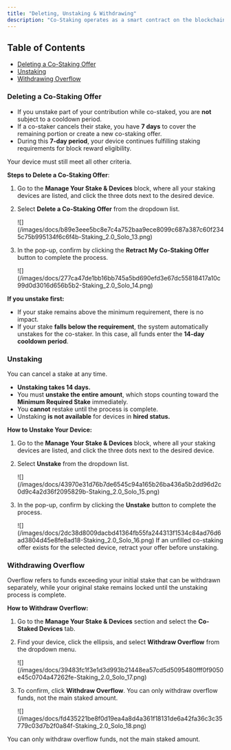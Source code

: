 ```yaml
---
title: "Deleting, Unstaking & Withdrawing"
description: "Co-Staking operates as a smart contract on the blockchain, allowing device owners to invite co-stakers to contribute to their stake in exchange for a share of block rewards."
---
```


## Table of Contents

- [Deleting a Co-Staking Offer](/docs/unstaking-deleting-withdrawing#deleting-a-co-staking-offer)
- [Unstaking](/docs/unstaking-deleting-withdrawing#unstaking)
- [Withdrawing Overflow](/docs/unstaking-deleting-withdrawing#withdrawing-overflow)

### Deleting a Co-Staking Offer

* If you unstake part of your contribution while co-staked, you are **not** subject to a cooldown period.
* If a co-staker cancels their stake, you have **7 days** to cover the remaining portion or create a new co-staking offer.
* During this **7-day period**, your device continues fulfilling staking requirements for block reward eligibility.

<Info>
Your device must still meet all other criteria.
</Info>

**Steps to Delete a Co-Staking Offer**:

1. Go to the **Manage Your Stake & Devices** block, where all your staking devices are listed, and click the three dots next to the desired device.

2. Select **Delete a Co-Staking Offer** from the dropdown list.

   <Frame>
   ![](/images/docs/b89e3eee5bc8e7c4a752baa9ece8099c687a387c60f2345c75b995134f6c6f4b-Staking_2.0_Solo_13.png)
   </Frame>

3. In the pop-up, confirm by clicking the **Retract My Co-Staking Offer** button to complete the process.

   <Frame>
   ![](/images/docs/277ca47de1bb16bb745a5bd690efd3e67dc55818417a10c99d0d3016d656b5b2-Staking_2.0_Solo_14.png)
   </Frame>

**If you unstake first:**

* If your stake remains above the minimum requirement, there is no impact.
* If your stake **falls below the requirement**, the system automatically unstakes for the co-staker. In this case, all funds enter the **14-day cooldown period**.

### Unstaking

You can cancel a stake at any time.

* **Unstaking takes 14 days.**
* You must **unstake the entire amount**, which stops counting toward the **Minimum Required Stake** immediately.
* You **cannot** restake until the process is complete.
* Unstaking **is not available** for devices in **hired status.**

**How to Unstake Your Device:**

1. Go to the **Manage Your Stake & Devices** block, where all your staking devices are listed, and click the three dots next to the desired device.

2. Select **Unstake** from the dropdown list.

   <Frame>
   ![](/images/docs/43970e31d76b7de6545c94a165b26ba436a5b2dd96d2c0d9c4a2d36f2095829b-Staking_2.0_Solo_15.png)
   </Frame>

3. In the pop-up, confirm by clicking the **Unstake** button to complete the process.

   <Frame>
   ![](/images/docs/2dc38d8009dacbd41364fb55fa244313f1534c84ad76d6ad3804d45e8fe8ad18-Staking_2.0_Solo_16.png)
   </Frame>

   <Info>
   If an unfilled co-staking offer exists for the selected device, retract your offer before unstaking.
   </Info>

### Withdrawing Overflow

Overflow refers to funds exceeding your initial stake that can be withdrawn separately, while your original stake remains locked until the unstaking process is complete.

**How to Withdraw Overflow:**

1. Go to the **Manage Your Stake & Devices** section and select the **Co-Staked Devices** tab.

2. Find your device, click the ellipsis, and select **Withdraw Overflow** from the dropdown menu.

   <Frame>
   ![](/images/docs/39483fc1f3e1d3d993b21448ea57cd5d5095480fff0f9050e45c0704a47262fe-Staking_2.0_Solo_17.png)
   </Frame>

3. To confirm, click **Withdraw Overflow**. You can only withdraw overflow funds, not the main staked amount.

   <Frame>
   ![](/images/docs/fd435221be8f0d19ea4a8d4a361f18131de6a42fa36c3c35779c03d7b2f0a84f-Staking_2.0_Solo_18.png)
   </Frame>

<Info>
You can only withdraw overflow funds, not the main staked amount.
</Info>

